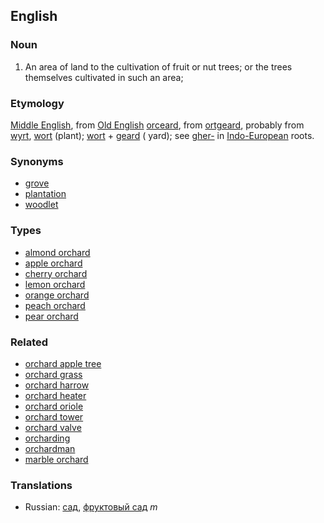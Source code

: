 ==English==
===Noun===
#An area of land to the cultivation of fruit or nut trees; or the trees themselves cultivated in such an area;
===Etymology===
[[Middle English]], from [[Old English]] [[orceard]], from [[ortgeard]], probably from [[wyrt]], [[wort]] (plant); [[wort]] + [[geard]] ( yard); see [[gher-]] in [[Indo-European]] roots.
===Synonyms===
*[[grove]]
*[[plantation]]
*[[woodlet]]
===Types===
*[[almond orchard]]
*[[apple orchard]]
*[[cherry orchard]]
*[[lemon orchard]]
*[[orange orchard]]
*[[peach orchard]]
*[[pear orchard]]
===Related===
*[[orchard apple tree]]
*[[orchard grass]]
*[[orchard harrow]]
*[[orchard heater]]
*[[orchard oriole]]
*[[orchard tower]]
*[[orchard valve]]
*[[orcharding]]
*[[orchardman]]
*[[marble orchard]]

===Translations===
*Russian: [[сад]], [[фруктовый сад]] ''m''